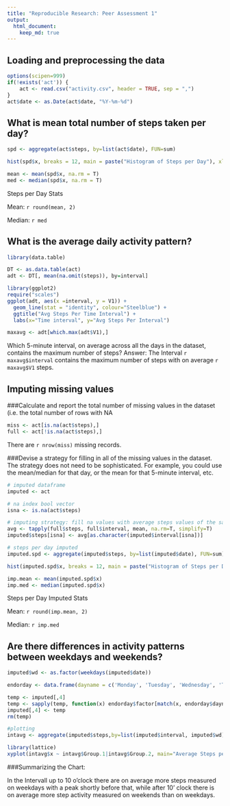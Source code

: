 ```yaml
---
title: "Reproducible Research: Peer Assessment 1"
output: 
  html_document:
    keep_md: true
---
```



## Loading and preprocessing the data
```r
options(scipen=999)
if(!exists('act')) {
    act <- read.csv("activity.csv", header = TRUE, sep = ",")  
}
act$date <- as.Date(act$date, "%Y-%m-%d")

```
## What is mean total number of steps taken per day?
```r
spd <- aggregate(act$steps, by=list(act$date), FUN=sum)

hist(spd$x, breaks = 12, main = paste("Histogram of Steps per Day"), xlab = "Steps per Day")

mean <- mean(spd$x, na.rm = T)
med <- median(spd$x, na.rm = T)
```
Steps per Day Stats

Mean: `r round(mean, 2)`

Median: `r med`

## What is the average daily activity pattern?
```r
library(data.table)

DT <- as.data.table(act)
adt <- DT[, mean(na.omit(steps)), by=interval]

library(ggplot2)
require("scales")
ggplot(adt, aes(x =interval, y = V1)) + 
  geom_line(stat = "identity", colour="Steelblue") +
  ggtitle("Avg Steps Per Time Interval") +
  labs(x="Time interval", y="Avg Steps Per Interval")

maxavg <- adt[which.max(adt$V1),]
```

Which 5-minute interval, on average across all the days in the dataset, contains the maximum number of steps?
Answer:  The Interval `r maxavg$interval` contains the maximum number of steps with on average `r maxavg$V1` steps.


## Imputing missing values

###Calculate and report the total number of missing values in the dataset (i.e. the total number of rows with NA
```r
miss <- act[is.na(act$steps),]
full <- act[!is.na(act$steps),]
```
There are `r nrow(miss)` missing records.

###Devise a strategy for filling in all of the missing values in the dataset. The strategy does not need to be sophisticated. For example, you could use the mean/median for that day, or the mean for that 5-minute interval, etc.
```r

# imputed dataframe
imputed <- act

# na index bool vector
isna <- is.na(act$steps)

# imputing strategy: fill na values with average steps values of the same interval
avg <- tapply(full$steps, full$interval, mean, na.rm=T, simplify=T)
imputed$steps[isna] <- avg[as.character(imputed$interval[isna])]

# steps per day imputed
imputed.spd <- aggregate(imputed$steps, by=list(imputed$date), FUN=sum)

hist(imputed.spd$x, breaks = 12, main = paste("Histogram of Steps per Day (Imputed Data)"), xlab = "Steps per Day")

imp.mean <- mean(imputed.spd$x)
imp.med <- median(imputed.spd$x)

```
Steps per Day Imputed Stats

Mean: `r round(imp.mean, 2)`

Median: `r imp.med`

## Are there differences in activity patterns between weekdays and weekends?

```r
imputed$wd <- as.factor(weekdays(imputed$date))

endorday <- data.frame(dayname = c('Monday', 'Tuesday', 'Wednesday', 'Thursday', 'Friday', 'Saturday', 'Sunday'), factor = c('Weekday','Weekday','Weekday','Weekday','Weekday','Weekend','Weekend'))

temp <- imputed[,4]
temp <- sapply(temp, function(x) endorday$factor[match(x, endorday$dayname)])
imputed[,4] <- temp
rm(temp)

#plotting
intavg <- aggregate(imputed$steps,by=list(imputed$interval, imputed$wd),mean)

library(lattice)
xyplot(intavg$x ~ intavg$Group.1|intavg$Group.2, main="Average Steps per Interval by Type of Weekday",xlab="Interval", ylab="Average Steps",layout=c(1,2), type="l")
```

###Summarizing the Chart:

In the Intervall up to 10 o'clock there are on average more steps measured on weekdays with a peak shortly before that, while after 10' clock there is on average more step activity measured on weekends than on weekdays.
